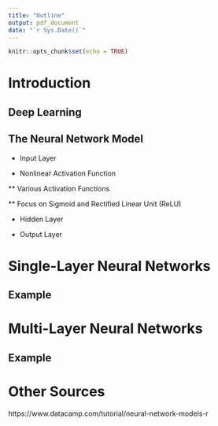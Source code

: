 ```yaml
---
title: "Outline"
output: pdf_document
date: "`r Sys.Date()`"
---
```


```r
knitr::opts_chunk$set(echo = TRUE)
```


# Introduction  

## Deep Learning  

## The Neural Network Model  

* Input Layer  

* Nonlinear Activation Function

** Various Activation Functions  

** Focus on Sigmoid and Rectified Linear Unit (ReLU)

* Hidden Layer  

* Output Layer

# Single-Layer Neural Networks  

## Example  

# Multi-Layer Neural Networks  

## Example  

# Other Sources  

https://www.datacamp.com/tutorial/neural-network-models-r

